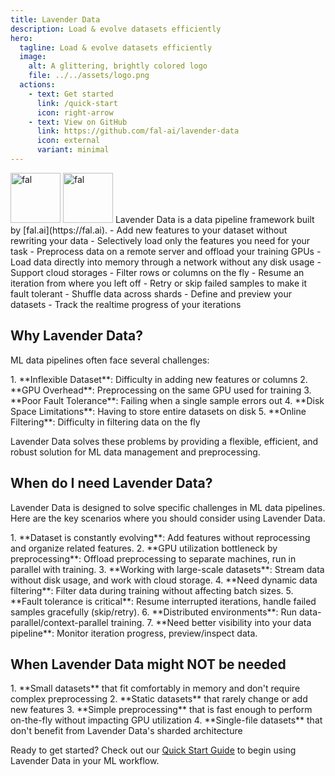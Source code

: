 ```yaml
---
title: Lavender Data
description: Load & evolve datasets efficiently
hero:
  tagline: Load & evolve datasets efficiently
  image:
    alt: A glittering, brightly colored logo
    file: ../../assets/logo.png
  actions:
    - text: Get started
      link: /quick-start
      icon: right-arrow
    - text: View on GitHub
      link: https://github.com/fal-ai/lavender-data
      icon: external
      variant: minimal
---
```



<img class="light" src="/fal-logo.svg" alt="fal" width="80px" />
<img class="dark" src="/fal-logo-dark.svg" alt="fal" width="80px" />
Lavender Data is a data pipeline framework
built by [fal.ai](https://fal.ai).

<CardGrid>
  <Card title="Joinable Dataset" icon="random">
    - Add new features to your dataset without rewriting your data
    - Selectively load only the features you need for your task
  </Card>
  <Card title="Remote Preprocessing" icon="star">
    - Preprocess data on a remote server and offload your training GPUs
    - Load data directly into memory through a network without any disk usage
    - Support cloud storages
  </Card>
  <Card title="Dynamic Data Loading" icon="rocket">
    - Filter rows or columns on the fly
    - Resume an iteration from where you left off
    - Retry or skip failed samples to make it fault tolerant
    - Shuffle data across shards
  </Card>
  <Card title="Web UI" icon="laptop">
    - Define and preview your datasets
    - Track the realtime progress of your iterations
  </Card>
</CardGrid>


## Why Lavender Data?

ML data pipelines often face several challenges:

<Steps>
1. **Inflexible Dataset**: Difficulty in adding new features or columns
2. **GPU Overhead**: Preprocessing on the same GPU used for training
3. **Poor Fault Tolerance**: Failing when a single sample errors out
4. **Disk Space Limitations**: Having to store entire datasets on disk
5. **Online Filtering**: Difficulty in filtering data on the fly
</Steps>

Lavender Data solves these problems by providing a flexible, efficient, and robust solution for ML data management and preprocessing.


## When do I need Lavender Data?

Lavender Data is designed to solve specific challenges in ML data pipelines.
Here are the key scenarios where you should consider using Lavender Data.

<Steps>
1. **Dataset is constantly evolving**: Add features without reprocessing and organize related features.
2. **GPU utilization bottleneck by preprocessing**: Offload preprocessing to separate machines, run in parallel with training.
3. **Working with large-scale datasets**: Stream data without disk usage, and work with cloud storage.
4. **Need dynamic data filtering**: Filter data during training without affecting batch sizes.
5. **Fault tolerance is critical**: Resume interrupted iterations, handle failed samples gracefully (skip/retry).
6. **Distributed environments**: Run data-parallel/context-parallel training.
7. **Need better visibility into your data pipeline**: Monitor iteration progress, preview/inspect data.
</Steps>


## When Lavender Data might NOT be needed

<Steps>
1. **Small datasets** that fit comfortably in memory and don't require complex preprocessing
2. **Static datasets** that rarely change or add new features
3. **Simple preprocessing** that is fast enough to perform on-the-fly without impacting GPU utilization
4. **Single-file datasets** that don't benefit from Lavender Data's sharded architecture
</Steps>

Ready to get started? Check out our [Quick Start Guide](/quick-start) to begin using Lavender Data in your ML workflow.
